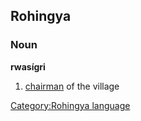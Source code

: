 == Rohingya ==
=== Noun ===
'''rwasígri'''
#[[chairman]] of the village
[[Category:Rohingya language]]